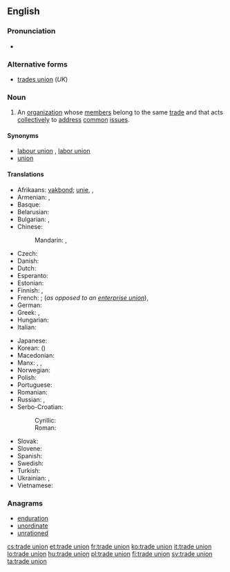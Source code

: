 ==English==

===Pronunciation===
* {{audio|En-uk-trade union.ogg|Audio (UK)}}

===Alternative forms===
* [[trades union]] (''UK'')

===Noun===
{{en-noun|sg=[[trade]] [[union]]}}

# An [[organization]] whose [[member]]s belong to the same [[trade]] and that acts [[collectively]] to [[address]] [[common]] [[issue]]s.

====Synonyms====
* [[labour union]] {{qualifier|Canada}}, [[labor union]] {{qualifier|North America}}
* [[union]]

====Translations====
{{trans-top|organization}}
* Afrikaans: [[vakbond]]; [[unie]], {{t|af|vakbond}}, {{t|af|unie}}
* Armenian: {{t|hy|արհեստակցական միություն|tr=arhestakcʿakan miutʿyun|sc=Armn}}, {{t|hy|արհմիություն|tr=arhmiutʿyun|sc=Armn}}
* Basque: {{t|eu|sindikatu}}
* Belarusian: {{t|be|прафсаюз|m|tr=prafsajúz|sc=Cyrl}}
* Bulgarian: {{t|bg|професионален съюз|m|tr=professionálen sǎjúz|sc=Cyrl}}, {{t|bg|профсъюз|m|tr=profsǎjúz|sc=Cyrl}}
* Chinese:
*: Mandarin: {{t|cmn|工會|sc=Hans}}, {{t|cmn|工会|tr=gōnghuì|sc=Hans}}
* Czech: {{t-|cs|odbory|m|p}}
* Danish: {{t|da|fagforening}}
* Dutch: {{t+|nl|vakbond|m}}
* Esperanto: {{t-|eo|sindikato|xs=Esperanto}}
* Estonian: {{t|et|ametiühing}}
* Finnish: {{t|fi|ammattiyhdistys}} {{qualifier|local}}, {{t|fi|ammattiliitto}} {{qualifier|national}}
* French: {{t|fr|syndicat|m}}; (''as opposed to an [[enterprise union]]''), {{t|fr|syndicat de métier|m}}
* German: {{t+|de|Gewerkschaft|f}}
* Greek: {{t|el|συντεχνία|f|tr=syntechnía}}, {{t|el|συνδικάτο|n|tr=syndikáto}}
* Hungarian: {{t|hu|szakszervezet}}
* Italian: {{t+|it|sindacato|m}}
{{trans-mid}}
* Japanese: {{t|ja|労働組合|tr=ろうどうくみあい, rōdō kumiai|sc=Jpan}}
* Korean: {{t|ko|노동 조합|tr=nodong johap|sc=Kore}} ({{t|ko|勞動組合|sc=Kore}})
* Macedonian: {{t-|mk|синдикат|m|tr=sindikát}}
* Manx: {{t|gv|sheshaght cheirdee|f}}, {{t|gv|keird-chummyn|m}}, {{t|gv|keird-heshaght|f}}
* Norwegian: {{t-|no|fagforening|c}}
* Polish: {{t|pl|związek zawodowy|m}}
* Portuguese: {{t+|pt|sindicato|m}}
* Romanian: {{t|ro|sindicat comercial}}
* Russian: {{t|ru|профсоюз|m|tr=profsojúz|sc=Cyrl}}, {{t|ru|профессиональный союз|m|tr=professionálʹnyj sojúz|sc=Cyrl}}
* Serbo-Croatian:
*: Cyrillic: {{t|sh|синдикат|m}}
*: Roman: {{t|sh|sindikat|m}}
* Slovak: {{t|sk|odbory|m|p}}
* Slovene: {{t|sl|sindikat|m}}
* Spanish: {{t-|es|sindicato|m}}
* Swedish: {{t|sv|fackförening}}
* Turkish: {{t+|tr|sendika}}
* Ukrainian: {{t|uk|профспілка|f|tr=profspílka|sc=Cyrl}}, {{t|uk|професійна спілка|f|tr=profesíjna spílka|sc=Cyrl}}
* Vietnamese: {{t|vi|công đoàn}}
{{trans-bottom}}

===Anagrams===
* [[enduration#English|enduration]]
* [[unordinate#English|unordinate]]
* [[unrationed#English|unrationed]]

[[cs:trade union]]
[[et:trade union]]
[[fr:trade union]]
[[ko:trade union]]
[[it:trade union]]
[[lo:trade union]]
[[hu:trade union]]
[[pl:trade union]]
[[fi:trade union]]
[[sv:trade union]]
[[ta:trade union]]